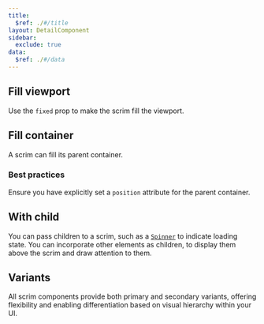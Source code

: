 ```yaml
---
title:
  $ref: ./#/title
layout: DetailComponent
sidebar:
  exclude: true
data:
  $ref: ./#/data
---
```


<LivePreviewControls>

<LivePreview componentName="scrim" exampleName="FillViewport">

## Fill viewport

Use the `fixed` prop to make the scrim fill the viewport.

</LivePreview>

<LivePreview componentName="scrim" exampleName="FillContainer">

## Fill container

A scrim can fill its parent container.

### Best practices

Ensure you have explicitly set a `position` attribute for the parent container.

</LivePreview>

<LivePreview componentName="scrim" exampleName="WithChild">

## With child

You can pass children to a scrim, such as a [`Spinner`](../spinner) to indicate loading state. You can incorporate other elements as children, to display them above the scrim and draw attention to them.

</LivePreview>

<LivePreview componentName="scrim" exampleName="Variants">

## Variants

All scrim components provide both primary and secondary variants, offering flexibility and enabling differentiation based on visual hierarchy within your UI.

</LivePreview>

</LivePreviewControls>
